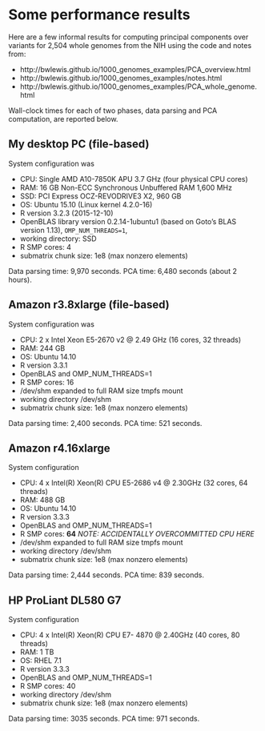 # Some performance results

Here are a few informal results for computing principal components over
variants for 2,504 whole genomes from the NIH using the code and notes from:

- http://bwlewis.github.io/1000_genomes_examples/PCA_overview.html
- http://bwlewis.github.io/1000_genomes_examples/notes.html
- http://bwlewis.github.io/1000_genomes_examples/PCA_whole_genome.html


Wall-clock times for each of two phases, data parsing and PCA computation, are
reported below.


## My desktop PC (file-based)

System configuration was

- CPU: Single AMD A10-7850K APU 3.7 GHz (four physical CPU cores)
- RAM: 16 GB Non-ECC Synchronous Unbuffered RAM 1,600 MHz
- SSD: PCI Express OCZ-REVODRIVE3 X2, 960 GB
- OS: Ubuntu 15.10 (Linux kernel 4.2.0-16)
- R version 3.2.3 (2015-12-10)
- OpenBLAS library version 0.2.14-1ubuntu1 (based on Goto's BLAS version 1.13), `OMP_NUM_THREADS=1`,
- working directory: SSD
- R SMP cores:  4
- submatrix chunk size: 1e8  (max nonzero elements)

Data parsing time: 9,970 seconds.
PCA time:  6,480 seconds (about 2 hours).


## Amazon r3.8xlarge (file-based)

System configuration was

- CPU: 2 x Intel Xeon E5-2670 v2 @ 2.49 GHz (16 cores, 32 threads)
- RAM: 244 GB
- OS: Ubuntu 14.10
- R version 3.3.1
- OpenBLAS and OMP_NUM_THREADS=1
- R SMP cores: 16
- /dev/shm expanded to full RAM size tmpfs mount
- working directory /dev/shm
- submatrix chunk size: 1e8  (max nonzero elements)

Data parsing time: 2,400 seconds.
PCA time: 521 seconds.


## Amazon r4.16xlarge

System configuration

- CPU: 4 x Intel(R) Xeon(R) CPU E5-2686 v4 @ 2.30GHz (32 cores, 64 threads)
- RAM: 488 GB
- OS: Ubuntu 14.10
- R version 3.3.3
- OpenBLAS and OMP_NUM_THREADS=1
- R SMP cores: **64** _NOTE: ACCIDENTALLY OVERCOMMITTED CPU HERE_
- /dev/shm expanded to full RAM size tmpfs mount
- working directory /dev/shm
- submatrix chunk size: 1e8  (max nonzero elements)

Data parsing time: 2,444 seconds.
PCA time: 839 seconds.


## HP ProLiant DL580 G7

System configuration

- CPU: 4 x Intel(R) Xeon(R) CPU E7- 4870  @ 2.40GHz (40 cores, 80 threads)
- RAM: 1 TB
- OS: RHEL 7.1
- R version 3.3.3
- OpenBLAS and OMP_NUM_THREADS=1
- R SMP cores: 40
- working directory /dev/shm
- submatrix chunk size: 1e8  (max nonzero elements)

Data parsing time: 3035 seconds.
PCA time: 971 seconds.
